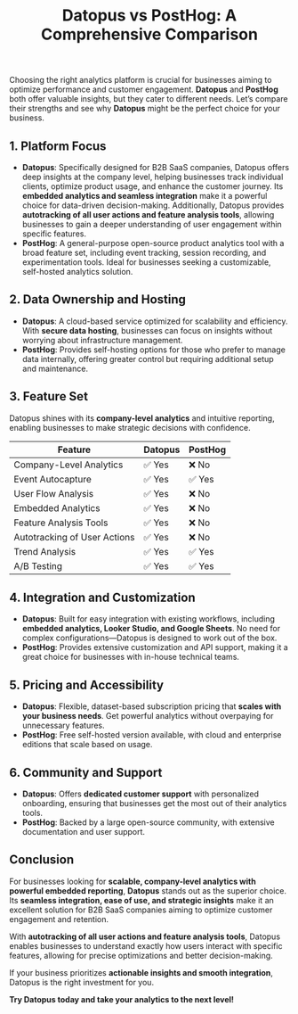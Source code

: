 ﻿---
title: "Datopus vs PostHog: A Comprehensive Comparison"
publishedAt: "2025-03-01"
summary: "An in-depth comparison between Datopus and PostHog to help businesses choose the right analytics platform."
---

Choosing the right analytics platform is crucial for businesses aiming to optimize performance and customer engagement. **Datopus** and **PostHog** both offer valuable insights, but they cater to different needs. Let’s compare their strengths and see why **Datopus** might be the perfect choice for your business.

## 1. Platform Focus

- **Datopus**: Specifically designed for B2B SaaS companies, Datopus offers deep insights at the company level, helping businesses track individual clients, optimize product usage, and enhance the customer journey. Its **embedded analytics and seamless integration** make it a powerful choice for data-driven decision-making. Additionally, Datopus provides **autotracking of all user actions and feature analysis tools**, allowing businesses to gain a deeper understanding of user engagement within specific features.
- **PostHog**: A general-purpose open-source product analytics tool with a broad feature set, including event tracking, session recording, and experimentation tools. Ideal for businesses seeking a customizable, self-hosted analytics solution.

## 2. Data Ownership and Hosting

- **Datopus**: A cloud-based service optimized for scalability and efficiency. With **secure data hosting**, businesses can focus on insights without worrying about infrastructure management.
- **PostHog**: Provides self-hosting options for those who prefer to manage data internally, offering greater control but requiring additional setup and maintenance.

## 3. Feature Set

Datopus shines with its **company-level analytics** and intuitive reporting, enabling businesses to make strategic decisions with confidence.

<table>
  <thead>
    <tr>
      <th>Feature</th>
      <th>Datopus</th>
      <th>PostHog</th>
    </tr>
  </thead>
  <tbody>
    <tr>
      <td>Company-Level Analytics</td>
      <td>✅ Yes</td>
      <td>❌ No</td>
    </tr>
    <tr>
      <td>Event Autocapture</td>
      <td>✅ Yes</td>
      <td>✅ Yes</td>
    </tr>
    <tr>
      <td>User Flow Analysis</td>
      <td>✅ Yes</td>
      <td>❌ No</td>
    </tr>
    <tr>
      <td>Embedded Analytics</td>
      <td>✅ Yes</td>
      <td>❌ No</td>
    </tr>
    <tr>
      <td>Feature Analysis Tools</td>
      <td>✅ Yes</td>
      <td>❌ No</td>
    </tr>
    <tr>
      <td>Autotracking of User Actions</td>
      <td>✅ Yes</td>
      <td>❌ No</td>
    </tr>
    <tr>
      <td>Trend Analysis</td>
      <td>✅ Yes</td>
      <td>✅ Yes</td>
    </tr>
    <tr>
      <td>A/B Testing</td>
      <td>✅ Yes</td>
      <td>✅ Yes</td>
    </tr>
  </tbody>
</table>

## 4. Integration and Customization

- **Datopus**: Built for easy integration with existing workflows, including **embedded analytics, Looker Studio, and Google Sheets**. No need for complex configurations—Datopus is designed to work out of the box.
- **PostHog**: Provides extensive customization and API support, making it a great choice for businesses with in-house technical teams.

## 5. Pricing and Accessibility

- **Datopus**: Flexible, dataset-based subscription pricing that **scales with your business needs**. Get powerful analytics without overpaying for unnecessary features.
- **PostHog**: Free self-hosted version available, with cloud and enterprise editions that scale based on usage.

## 6. Community and Support

- **Datopus**: Offers **dedicated customer support** with personalized onboarding, ensuring that businesses get the most out of their analytics tools.
- **PostHog**: Backed by a large open-source community, with extensive documentation and user support.

## Conclusion

For businesses looking for **scalable, company-level analytics with powerful embedded reporting**, **Datopus** stands out as the superior choice. Its **seamless integration, ease of use, and strategic insights** make it an excellent solution for B2B SaaS companies aiming to optimize customer engagement and retention.

With **autotracking of all user actions and feature analysis tools**, Datopus enables businesses to understand exactly how users interact with specific features, allowing for precise optimizations and better decision-making.

If your business prioritizes **actionable insights and smooth integration**, Datopus is the right investment for you.

**Try Datopus today and take your analytics to the next level!**